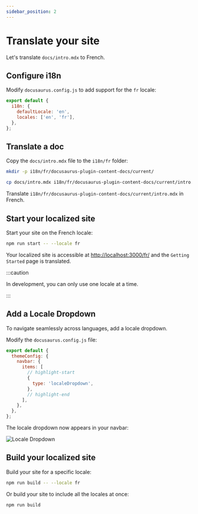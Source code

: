```yaml
---
sidebar_position: 2
---
```


# Translate your site

Let's translate `docs/intro.mdx` to French.

## Configure i18n

Modify `docusaurus.config.js` to add support for the `fr` locale:

```js title="docusaurus.config.js"
export default {
  i18n: {
    defaultLocale: 'en',
    locales: ['en', 'fr'],
  },
};
```

## Translate a doc

Copy the `docs/intro.mdx` file to the `i18n/fr` folder:

```bash
mkdir -p i18n/fr/docusaurus-plugin-content-docs/current/

cp docs/intro.mdx i18n/fr/docusaurus-plugin-content-docs/current/intro.mdx
```

Translate `i18n/fr/docusaurus-plugin-content-docs/current/intro.mdx` in French.

## Start your localized site

Start your site on the French locale:

```bash
npm run start -- --locale fr
```

Your localized site is accessible at [http://localhost:3000/fr/](http://localhost:3000/fr/) and the `Getting Started` page is translated.

:::caution

In development, you can only use one locale at a time.

:::

## Add a Locale Dropdown

To navigate seamlessly across languages, add a locale dropdown.

Modify the `docusaurus.config.js` file:

```js title="docusaurus.config.js"
export default {
  themeConfig: {
    navbar: {
      items: [
        // highlight-start
        {
          type: 'localeDropdown',
        },
        // highlight-end
      ],
    },
  },
};
```

The locale dropdown now appears in your navbar:

![Locale Dropdown](/img/localeDropdown.png)

## Build your localized site

Build your site for a specific locale:

```bash
npm run build -- --locale fr
```

Or build your site to include all the locales at once:

```bash
npm run build
```
